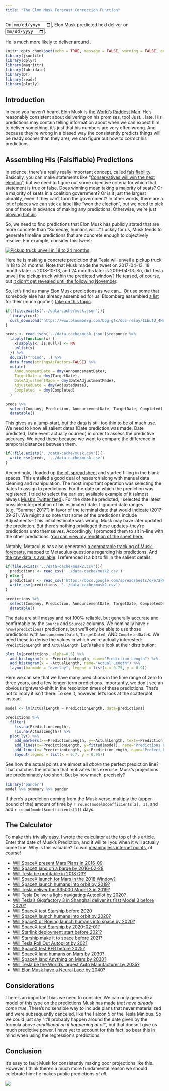 ```yaml
---
title: "The Elon Musk Forecast Correction Function"
---
```


<div class="jumbotron">
  <form class="form-inline">
    <p>On <input id="datePredictionMade" class="form-control" type="date">, Elon Musk predicted he'd deliver on <input id="datePredicted" class="form-control" type="date">.</p>
    <p>He is much more likely to deliver around <span id="predictionResult"></span>.</p>
  </form>
</div>

```r
knitr::opts_chunk$set(echo = TRUE, message = FALSE, warning = FALSE, error = FALSE)
library(jsonlite)
library(dplyr)
library(magrittr)
library(lubridate)
library(DT)
library(readr)
library(plotly)
```

## Introduction

In case you haven't heard, Elon Musk is [the World's Raddest Man](https://waitbutwhy.com/2015/05/elon-musk-the-worlds-raddest-man.html). He's reasonably consistent about delivering on his promises, too! Just... late. His predictions may contain telling information about when we can expect him to deliver something, it's just that his numbers are very often wrong. And because they're wrong in a biased way (he consistently predicts things will be ready sooner than they are), we can figure out how to *correct* his predictions.

## Assembling His (Falsifiable) Predictions

In science, there's a really really important concept, called [falsifiability](https://en.wikipedia.org/wiki/Falsifiability). Basically, you can make statements like "[Conservatives will win the next election](https://www.metaculus.com/questions/3264/how-many-seats-will-the-conservative-and-unionist-party-win-in-the-next-uk-general-election/)", but we need to figure out some objective criteria for which that statement is true or false. Does winning mean taking a majority of seats? Or a majority of seats in a coalition government? Or is it just the largest plurality, even if they can't form the government? In other words, there are a lot of places we can stick a label like "won the election", but we need to pick one of those in advance of making any predictions. Otherwise, we're just [blowing hot air](https://www.hamilton.edu/documents/Analysis-of-Forcast-Accuracy-in-the-Political-Media.pdf).

So, we need to find predictions that Elon Musk has publicly stated that are more concrete than "Someday, humans will..." Luckily for us, Musk tends to generate timeline predictions that are concrete enough to objectively resolve. For example, consider this tweet:

[![Pickup truck unveil in 18 to 24 months](https://aaboyles.github.io/Essays/imgs/Elon.PNG)](https://twitter.com/elonmusk/status/852581322451111936)

Here he is making a concrete prediction that Tesla will unveil a pickup truck in 18 to 24 months. Note that Musk made the tweet on 2017-04-13. 18 months later is 2018-10-13, and 24 months later is 2019-04-13. So, did Tesla unveil the pickup truck within the predicted window? [He teased, of course](https://twitter.com/elonmusk/status/1106714774694297601/photo/1), but [it didn't get revealed until the following November](https://www.cnet.com/roadshow/news/tesla-cybertruck-electric-pickup-truck-livestream-elon-musk/).

So, let's find as many Elon Musk predictions as we can... Or use some that somebody else has already assembled for us! Bloomberg assembled [a list](https://www.bloomberg.com/bbg-gfx/doc-relay/1LbuTU_4Hezk524N_j7hHhDhgbYBuacuX3frK4TzyGrY/data.json) for their (much goofier) [take on this topic](https://www.bloomberg.com/features/elon-musk-goals/).

```r
if(!file.exists('../data-cache/musk.json')){
  library(curl)
  curl_download("https://www.bloomberg.com/bbg-gfx/doc-relay/1LbuTU_4Hezk524N_j7hHhDhgbYBuacuX3frK4TzyGrY/data.json", '../data-cache/musk.json')
}

preds <- read_json('../data-cache/musk.json')$response %>%
  lapply(function(x) {
    x[sapply(x, is.null)] <- NA
    unlist(x)
  }) %>%
  do.call("rbind", .) %>%
  data.frame(stringsAsFactors=FALSE) %>%
  mutate(
    AnnouncementDate = dmy(AnnouncementDate),
    TargetDate = dmy(TargetDate),
    DateAdjustmentMade = dmy(DateAdjustmentMade),
    AdjustedDate = dmy(AdjustedDate),
    Completed  = dmy(Completed)
  )

preds %>%
  select(Company, Prediction, AnnouncementDate, TargetDate, Completed) %>%
  datatable()
```

This gives us a jump-start, but the data is still too thin to be of much use. We need to know all salient dates (Date prediction was made, Date predicted, Date event actually ocurred) in order to assess the predictive accuracy. We need these because we want to compare the difference in temporal distances between them.

```r
if(!file.exists('../data-cache/musk.csv')){
  write_csv(preds, '../data-cache/musk.csv')
}
```

Accordingly, I loaded up [the ol' spreadsheet](https://docs.google.com/spreadsheets/u/0/) and started filling in the blank spaces. This entailed a good deal of research along with manual data cleaning and manipulation. The most important operation was selecting the dates to assign to predictions. For the date on which the prediction was registered, I tried to select the earliest available example of it (almost always [Musk's Twitter feed](https://twitter.com/elonmusk)). For the date he predicted, I selected the latest possible interpretation of his estimated date. I ignored date ranges (e.g. "Summer 2017") in favor of the terminal date that would indicate (2017-09-21). We might also note that some of the predictions include Adjustments--if his initial estimate was wrong, Musk may have later updated the prediction. But there's nothing privileged these updates--they're predictions unto themselves. Accordingly, I promoted them to sit in-line with the other predictions. [You can view my rendition of the sheet here.](https://docs.google.com/spreadsheets/d/1rRD3CsQLuiglHqma778PCOtAOODcjIs94xcdhRQ6uJE)

Notably, Metaculus has also generated [a comparable tracking of Musk-forecasts](https://www.metaculus.com/visualizations/elon-musk-timeline/), mapped to Metaculus questions regarding his predictions. And [the raw data is available](https://www.metaculus.com/visualizations/elon-musk-timeline/data/). I referenced it a bit to fill in the salient details.

```r
if(file.exists('../data-cache/musk2.csv')){
  predictions <- read_csv('../data-cache/musk2.csv')
} else {
  predictions <- read_csv('https://docs.google.com/spreadsheets/d/e/2PACX-1vT2680-9o56BFlxnt6pEaX63-3bAJ-YWmDCrDQ-Al6Se_NCMBcznCzQElMLSD5L2NZk_o1psoXkpBXG/pub?gid=0&single=true&output=csv')
  write_csv(predictions, '../data-cache/musk2.csv')
}
  
predictions %>%
  select(Company, Prediction, AnnouncementDate, TargetDate, CompletedDate) %>%
  datatable()
```

The data are still messy and not 100% reliable, but generally accurate and confirmable by the `Source` and `Source2` columns. We nominally have `r nrow(predictions)` predictions, but we'll only be able to use those predictions with `AnnouncementDate`s, `TargetDate`s, AND `CompletedDate`s. We need these to derive the values in which we're actually interested: `PredictionLength` and `ActualLength`. Let's take a look at their distribution:

```r
plot_ly(predictions, alpha=0.6) %>%
  add_histogram(x = ~PredictionLength, name="Prediction Length") %>%
  add_histogram(x = ~ActualLength, name="Actual Length") %>%
  layout(barmode = "overlay", legend = list(x = 0.75, y = 0.9))
```

Here we can see that we have many predictions in the time range of zero to three years, and a few longer-term predictions. Importantly, we don't see an obvious rightward-shift in the resolution times of these predictions. That's not to imply it isn't there. To see it, however, let's look at the scatterplot instead.

```r
model <- lm(ActualLength ~ PredictionLength, data=predictions)

predictions %>%
  filter(
    !is.na(PredictionLength),
    !is.na(ActualLength)) %>%
  plot_ly() %>%
    add_markers(x=~PredictionLength, y=~ActualLength, text=~Prediction, hoverinfo="text", color=~Company) %>%
    add_lines(x=~PredictionLength, y=fitted(model), name="Predictions Line-of-best-fit") %>%
    add_lines(x=~PredictionLength, y=~PredictionLength, name="Prefect Predictions") %>%
    layout(legend = list(x = 0.7, y = 0.95))
```

See how the actual points are almost all *above* the perfect prediction line? That matches the intuition that motivates this exercise: Musk's projections are predominately too short. But by how much, precisely?

```r
library('pander')
model %>% summary %>% pander
```

If there's a prediction coming from the Musk-verse, multiply the (upper-bound of the) amount of time by `r round(model$coefficients[2], 3)`, and add `r round(model$coefficients[1])` days.

## The Calculator

To make this trivially easy, I wrote the calculator at the top of this article. Enter that date of Musk's Prediction, and it will tell you when it will actually come true. Why is this valuable? To win [meaningless internet points](https://www.metaculus.com/help/faq/#howscore), of course!

* [Will SpaceX present Mars Plans in 2016-09](https://www.metaculus.com/questions/308/spacexs-blueprint-to-mars-presented-in-late-september/)
* [Will SpaceX land on a barge by 2016-02-28](https://www.metaculus.com/questions/2/will-spacex-successfully-land-a-falcon-9-rocket-on-a-barge-by-february-28-2016/)
* [Will Tesla be profitable in 2018 Q3?](https://www.metaculus.com/questions/1041/will-tesla-be-profitable-in-q3-2018/)
* [Will SpaceX launch for Mars in the 2018 Window?](https://www.metaculus.com/questions/224/will-spacex-launch-for-mars-in-the-2018-window/)
* [Will SpaceX launch humans into orbit by 2019?](https://www.metaculus.com/questions/646/attempted-manned-spacex-flight-in-2018/)
* [Will Tesla deliver the $35000 Model 3 in 2019?](https://www.metaculus.com/questions/1533/will-tesla-deliver-first-35000-model-3-in-2019/)
* [Will Tesla Deliver a light-navigating Autopilot by 2020?](https://www.gjopen.com/questions/1099-before-1-january-2020-will-tesla-release-an-autopilot-feature-designed-to-navigate-traffic-lights)
* [Will Tesla's Gigafactory 3 in Shanghai deliver its first Model 3 before 2020?](https://www.gjopen.com/questions/1295-before-31-december-2019-will-a-model-3-produced-in-tesla-s-shanghai-gigafactory-3-be-delivered-to-a-customer)
* [Will SpaceX test Starship before 2020](https://www.metaculus.com/questions/1673/will-spacex-start-testing-a-starship-bfs-before-2020/)
* [Will SpaceX launch humans into orbit by 2020?](https://www.metaculus.com/questions/1355/attempted-crewed-spacex-flight-prior-to-2020/)
* [Will SpaceX or Boeing launch humans into space by 2020?](https://www.gjopen.com/questions/1124-before-1-january-2020-will-either-spacex-or-boeing-launch-its-first-crewed-space-mission)
* [Will SpaceX test Starship by 2020-02-01?](https://www.metaculus.com/questions/3193/will-spacex-test-a-stainless-steel-prototype-starship-by-february-1/)
* [Will Starlink deployment start before 2021?](https://www.metaculus.com/questions/664/will-skynet-the-spacex-satellite-internet-version-start-deployment-by-2020/)
* [Will Starship make it to space before 2021?](https://www.metaculus.com/questions/1682/will-spacex-starship-with-or-without-a-booster-reach-space-before-2021/)
* [Will Tesla Roll Out Autopilot by 2021](https://www.metaculus.com/questions/2631/will-tesla-roll-out-the-fully-autonomous-autopilot-feature-before-2021/)
* [Will SpaceX test BFR before 2025?](https://www.metaculus.com/questions/612/will-spacex-test-launch-the-bfr-before-2025/)
* [Will SpaceX land humans on Mars by 2030?](https://www.metaculus.com/questions/349/will-spacex-land-people-on-mars-prior-to-2030/)
* [Will SpaceX land Anything on Mars by 2030?](https://www.metaculus.com/questions/737/will-spacex-land-anything-on-mars-by-2030/)
* [Will Tesla be the World's largest Auto Manufacturer by 2035?](https://www.metaculus.com/questions/980/will-tesla-become-the-largest-car-company-in-the-world-by-sales-prior-to-2035/)
* [Will Elon Musk have a Neural Lace by 2040?](https://www.metaculus.com/questions/2955/when-will-elon-musk-have-any-device-such-as-a-brain-machine-interface-surgically-implanted-into-his-brain/)

## Considerations

There's an important bias we need to consider. We can only generate a model of this type on the predictions Musk has made *that have already come true*. There's no sensible way to include plans that never materialized and were subsequently canceled, like the Falcon 5 or the Tesla Minibus. So we could just say "it'll probably happen around the date given by the formula above *conditional on it happening at all*", but that doesn't give us much predictive power. I have yet to account for this fact, so bear this in mind when using the regression's predictions.

## Conclusion

It's easy to fault Musk for consistently making poor projections like this. However, I think there's a much more fundamental reason we should celebrate him: he makes public predictions _at all_.

![](https://aaboyles.github.com/Essays/imgs/NeverStop.PNG)

<script>
$(function(){
  var msPerDay = 1000*60*60*24;
  var today = new Date().toISOString().substr(0,10);
  var threeMonthsFromNow = new Date(90*msPerDay + Date.now()).toISOString().substring(0,10);
  $('#datePredicted').on('change', function(){
    $('#datePredictionMade').attr('max', this.value);
  }).val(threeMonthsFromNow).attr('min', today);
  $('#datePredictionMade').on('input', function(){
    $('#datePredicted').attr('min', this.value);
  }).val(today);
  $('#datePredictionMade, #datePredicted').on('input', function(){
    var date1 = new Date($('#datePredictionMade').val());
    var date2 = new Date($('#datePredicted').val());
    var days = fit(Math.floor((date2 - date1) / msPerDay));
    $('#predictionResult').text(format((new Date(date1.getTime() + days*msPerDay)).toLocaleString()));
  });
  function fit(days){
    return `r model$coefficients[2]` * days + `r model$coefficients[1]`;
  }
  function format(d){
    var s = d.toLocaleString();
    return s.substring(0, s.indexOf(','));
  }
  $('#datePredictionMade, #datePredicted').trigger('input');
});
</script>